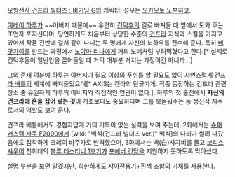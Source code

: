 [[모형전사 건프라 빌더즈 : 비기닝 G]]의 캐릭터. 성우는 [[오카모토 노부히코]].

[[이레이 하루]]가 ~~아버지 때문에~~ 우연히 [[건덕후]]의 길로 빠져들 때 옆에서 도와 주는 조언자 포지션이며, 당연하게도 처음부터 상당한 수준의 [[건프라]] 지식과 스킬을 가지고 있어서 작품 전반에 걸쳐 같이 다니는 두 명에게 자신의 노하우를 전수해 준다. 특히 [[베앗가이]]를 만드는 과정에서 [[노야마 리나]]에게 거의 노예처럼 부려먹혔다고 한다.[* 실제로 건덕후들이 일반인을 끌어들일 때 거의 대부분 거치는 과정이긴 하니까...]

그의 존재 덕분에 하루는 아버지가 필요 이상의 푸쉬를 할 필요도 없이 자연스럽게 [[건프라 배틀]]의 세계에 빠져들었으며[* AXIS는 켄타의 단골가게. 작중 등장하는 건프라 관련 장소 중 유일하게 하루의 아버지와 직접적인 연관이 없다.], 하루의 첫 출전에서 '''자신의 건프라에 혼을 집어 넣는 것'''이 개조보다도 중요하다며 그를 북돋워주는 등 정신적 지주로서의 역할도 보여 준다.

건프라 배틀에서도 경험자답게 거의 기복이 없는 실력을 보여 주는데, 2화에서는 [[슈퍼 커스텀 자쿠 F2000]]에게 [wiki: "백식(건프라 빌더즈 ver.)" 백식]의 다리가 썰려 나갔음에도 침착하게 크레이 바주카로 반격했으며, 3화에서는 백(白)사자비를 몰고 [[보리스 샤우어]] 친위대의 [[블루 데스티니 1호기]]가 [[포에버 건담]]을 지원하지 못하도록 막아섰다.

설명 부분을 보면 알겠지만, 희한하게도 샤아전용기+흰색 조합의 기체를 사용한다.

